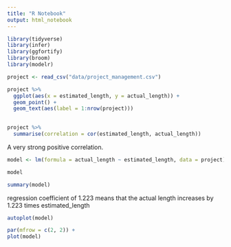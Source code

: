```yaml
---
title: "R Notebook"
output: html_notebook
---
```


```r
library(tidyverse)
library(infer)
library(ggfortify)
library(broom)
library(modelr)
```

```r
project <- read_csv("data/project_management.csv")
```

```r
project %>% 
  ggplot(aes(x = estimated_length, y = actual_length)) +
  geom_point() +
  geom_text(aes(label = 1:nrow(project)))
  
```

```r
project %>% 
  summarise(correlation = cor(estimated_length, actual_length))
```

A very strong positive correlation.

```r
model <- lm(formula = actual_length ~ estimated_length, data = project)

model
```

```r
summary(model)
```

regression coefficient of 1.223 means that the actual length increases by 1.223 times estimated_length

```r
autoplot(model)
```



```r
par(mfrow = c(2, 2)) + 
plot(model)
```










